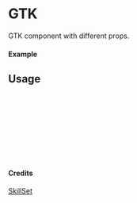 
<Meta of={GTK} title="SkillSet/GTK" />

# GTK

GTK component with different props.

#### Example

<Canvas of={GTK.Primary} />

## Usage

```ts
import { GTK } from "yadl-ui";

const Example = () => {
  return (
      <GTK />
  );
};

export default Example;
```

#### Credits
[SkillSet](https://skillicons.dev)
